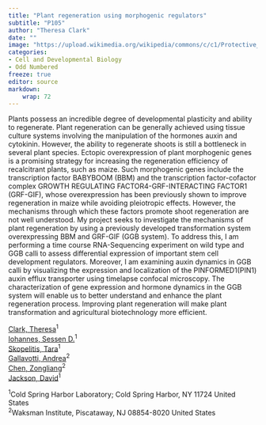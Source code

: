 ```yaml
---
title: "Plant regeneration using morphogenic regulators"
subtitle: "P105"
author: "Theresa Clark"
date: ""
image: "https://upload.wikimedia.org/wikipedia/commons/c/c1/Protective_Coleoptile_Tip_in_Zea_Mays_Embryo_%2847691344541%29.jpg"
categories: 
- Cell and Developmental Biology
- Odd Numbered
freeze: true
editor: source
markdown: 
    wrap: 72
---
```


Plants possess an incredible degree of developmental plasticity and ability to regenerate. Plant regeneration can be generally achieved using tissue culture systems involving the manipulation of the hormones auxin and cytokinin. However, the ability to regenerate shoots is still a bottleneck in several plant species. Ectopic overexpression of plant morphogenic genes is a promising strategy for increasing the regeneration efficiency of recalcitrant plants, such as maize. Such morphogenic genes include the transcription factor BABYBOOM (BBM) and the transcription factor-cofactor complex GROWTH REGULATING FACTOR4-GRF-INTERACTING FACTOR1 (GRF-GIF), whose overexpression has been previously shown to improve regeneration in maize while avoiding pleiotropic effects. However, the mechanisms through which these factors promote shoot regeneration are not well understood. My project seeks to investigate the mechanisms of plant regeneration by using a previously developed transformation system overexpressing BBM and GRF-GIF (GGB system). To address this, I am performing a time course RNA-Sequencing experiment on wild type and GGB calli to assess differential expression of important stem cell development regulators. Moreover, I am examining auxin dynamics in GGB calli by visualizing the expression and localization of the PINFORMED1(PIN1) auxin efflux transporter using timelapse confocal microscopy. The characterization of gene expression and hormone dynamics in the GGB system will enable us to better understand and enhance the plant regeneration process. Improving plant regeneration will make plant transformation and agricultural biotechnology more efficient.

<a href='mailto:tclark@cshl.edu'>Clark, Theresa</a><sup>1</sup><br><a href='mailto:iohannes@cshl.edu'>Iohannes, Sessen D.</a><sup>1</sup><br><a href='mailto:zadrozny@cshl.edu'>Skopelitis, Tara</a><sup>1</sup><br><a href='mailto:agallavotti@waksman.rutgers.edu'>Gallavotti, Andrea</a><sup>2</sup><br><a href='mailto:zlchen@waksman.rutgers.edu'>Chen, Zongliang</a><sup>2</sup><br><a href='mailto:jacksond@cshl.edu'>Jackson, David</a><sup>1</sup><br>

<sup>1</sup>Cold Spring Harbor Laboratory; Cold Spring Harbor, NY 11724 United States<br><sup>2</sup>Waksman Institute, Piscataway, NJ 08854-8020 United States<br>